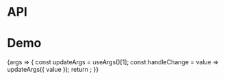 
<Meta title="Packages/Datepickers/Datepicker" component={Datepicker} />

# API

<ArgsTable />

# Demo

<Canvas>
  <Story
    name="Datepicker"
    args={{ dateStyle: DATE_STYLE_OPTIONS[1], eventsEnabled: true, isAnimated: true }}
    argTypes={{
      value: { control: 'date' },
      minValue: { control: 'date' },
      maxValue: { control: 'date' },
      dateStyle: {
        control: 'radio',
        options: DATE_STYLE_OPTIONS,
        table: { category: 'Story' }
      }
    }}
    parameters={{
      design: {
        allowFullscreen: true,
        type: 'figma',
        url: 'https://www.figma.com/file/6g87L4FdKZTA3knt3Rsfdx/Garden?node-id=134%3A32'
      }
    }}
  >
    {args => {
      const updateArgs = useArgs()[1];
      const handleChange = value => updateArgs({ value });
      return <DatepickerStory {...args} onChange={handleChange} />;
    }}
  </Story>
</Canvas>
